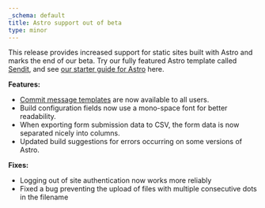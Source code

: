 ```yaml
---
_schema: default
title: Astro support out of beta
type: minor
---
```


This release provides increased support for static sites built with Astro and marks the end of our beta. Try our fully featured Astro template called [Sendit](https://app.cloudcannon.com/editor#sites/connect/github/CloudCannon/sendit-astro-template/main), and see [our starter guide for Astro](/documentation/guides/astro-starter-guide/) here.

**Features:**

* [Commit message templates](/documentation/articles/formatting-your-commit-messages/) are now available to all users.
* Build configuration fields now use a mono-space font for better readability.
* When exporting form submission data to CSV, the form data is now separated nicely into columns.
* Updated build suggestions for errors occurring on some versions of Astro.

**Fixes:**

* Logging out of site authentication now works more reliably
* Fixed a bug preventing the upload of files with multiple consecutive dots in the filename 